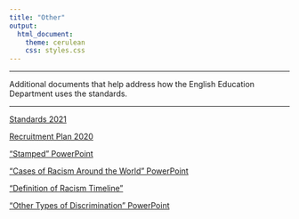 ---
title: "Other"
output: 
  html_document:
    theme: cerulean
    css: styles.css
---

----
 
Additional documents that help address how the English Education Department uses the standards. 
 
----


[Standards 2021](https://drive.google.com/file/d/1tEFae7t4OtkxTz9SEtW4wolegmJhruEa/view?usp=sharing)

[Recruitment Plan 2020](https://drive.google.com/file/d/1clqQs-zahLoKpXLThl1ADMtwI6q4w5X3/view?usp=sharing)

["Stamped" PowerPoint](https://drive.google.com/file/d/1VWJKPLI5sR-QfXU_tTVeSG66ioqJgn2R/view?usp=sharing)

["Cases of Racism Around the World" PowerPoint](https://docs.google.com/presentation/d/1j7i9jXmMANWImK3EKro4A8CyfxN0OmamLqbdipasY8c/edit?usp=sharing)

["Definition of Racism Timeline"](https://docs.google.com/document/d/1F-AVX8RLVcUUN2kwxqdEBb8GbwGaCDR_uNlfclVDASE/edit?usp=sharing)

["Other Types of Discrimination" PowerPoint](https://docs.google.com/presentation/d/1btork9Iyn--l6m0OI4u3wYNtatvIGH07-AE3C2CLgtE/edit?usp=sharing)